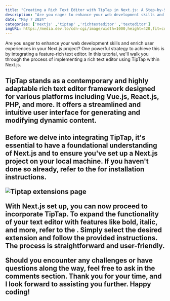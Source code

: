 ```yaml
---
title: "Creating a Rich Text Editor with TipTap in Next.js: A Step-by-Step Guide"
description: "Are you eager to enhance your web development skills and enrich user experiences in your Next.js project? One powerful strategy to achieve this is by integrating a feature-rich text editor. In this tutorial, we'll walk you through the process of implementing a rich text editor using TipTap within Next.js."
date: "May 7 2024"
categories: ['nextjs' ,'tiptap' ,'richtexteditor' ,'texteditor']
imgURL: https://media.dev.to/cdn-cgi/image/width=1000,height=420,fit=cover,gravity=auto,format=auto/https%3A%2F%2Fdev-to-uploads.s3.amazonaws.com%2Fuploads%2Farticles%2F1urwancyfsen8jx1kjxk.png
---
```


Are you eager to enhance your web development skills and enrich user experiences in your Next.js project? One powerful strategy to achieve this is by integrating a feature-rich text editor. In this tutorial, we'll walk you through the process of implementing a rich text editor using TipTap within Next.js.

<H2 text="Understanding TipTap"/>

TipTap stands as a contemporary and highly adaptable rich text editor framework designed for various platforms including Vue.js, React.js, PHP, and more. It offers a streamlined and intuitive user interface for generating and modifying dynamic content.


<H2 text="Getting Started with Next.js"/>

Before we delve into integrating TipTap, it's essential to have a foundational understanding of Next.js and to ensure you've set up a Next.js project on your local machine. If you haven't done so already, refer to the <Link text="official documentation" href="https://tiptap.dev/docs/editor/installation/nextjs"/> for installation instructions.

<Image alt="Tiptap extensions page" src="https://dev-to-uploads.s3.amazonaws.com/uploads/articles/59765b2hyogpt3tn2l7u.png"/>

With Next.js set up, you can now proceed to incorporate TipTap. To expand the functionality of your text editor with features like bold, italic, and more, refer to the <Link text="extensions documentation" href="https://tiptap.dev/docs/editor/extensions"/>. Simply select the desired extension and follow the provided instructions. The process is straightforward and user-friendly.

Should you encounter any challenges or have questions along the way, feel free to ask in the comments section. Thank you for your time, and I look forward to assisting you further. Happy coding!
